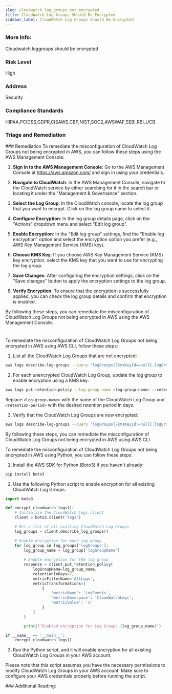 ```yaml
---
slug: cloudwatch_log_groups_not_encrypted
title: CloudWatch Log Groups Should Be Encrypted
sidebar_label: CloudWatch Log Groups Should Be Encrypted
---
```


### More Info:

Cloudwatch loggroups should be encrypted

### Risk Level

High

### Address

Security

### Compliance Standards

HIPAA,PCIDSS,GDPR,CISAWS,CBP,NIST,SOC2,AWSWAF,SEBI,RBI_UCB


### Triage and Remediation
<Tabs>
<Tab title='Remediation'>
### Remediation

<AccordionGroup>
<Accordion title='Using Console' defaultOpen='true'>
To remediate the misconfiguration of CloudWatch Log Groups not being encrypted in AWS, you can follow these steps using the AWS Management Console:

1. **Sign in to the AWS Management Console**: Go to the AWS Management Console at https://aws.amazon.com/ and sign in using your credentials.

2. **Navigate to CloudWatch**: In the AWS Management Console, navigate to the CloudWatch service by either searching for it in the search bar or locating it under the "Management & Governance" section.

3. **Select the Log Group**: In the CloudWatch console, locate the log group that you want to encrypt. Click on the log group name to select it.

4. **Configure Encryption**: In the log group details page, click on the "Actions" dropdown menu and select "Edit log group". 

5. **Enable Encryption**: In the "Edit log group" settings, find the "Enable log encryption" option and select the encryption option you prefer (e.g., AWS Key Management Service (KMS) key). 

6. **Choose KMS Key**: If you choose AWS Key Management Service (KMS) key encryption, select the KMS key that you want to use for encrypting the log group.

7. **Save Changes**: After configuring the encryption settings, click on the "Save changes" button to apply the encryption settings to the log group.

8. **Verify Encryption**: To ensure that the encryption is successfully applied, you can check the log group details and confirm that encryption is enabled.

By following these steps, you can remediate the misconfiguration of CloudWatch Log Groups not being encrypted in AWS using the AWS Management Console.

#
</Accordion>

<Accordion title='Using CLI'>
To remediate the misconfiguration of CloudWatch Log Groups not being encrypted in AWS using AWS CLI, follow these steps:

1. List all the CloudWatch Log Groups that are not encrypted:
```bash
aws logs describe-log-groups --query 'logGroups[?kmsKeyId==null].logGroupName' --output text
```

2. For each unencrypted CloudWatch Log Group, update the log group to enable encryption using a KMS key:
```bash
aws logs put-retention-policy --log-group-name <log-group-name> --retention-in-days <retention-period>
```

Replace `<log-group-name>` with the name of the CloudWatch Log Group and `<retention-period>` with the desired retention period in days.

3. Verify that the CloudWatch Log Groups are now encrypted:
```bash
aws logs describe-log-groups --query 'logGroups[?kmsKeyId!=null].logGroupName' --output text
```

By following these steps, you can remediate the misconfiguration of CloudWatch Log Groups not being encrypted in AWS using AWS CLI.
</Accordion>

<Accordion title='Using Python'>
To remediate the misconfiguration of CloudWatch Log Groups not being encrypted in AWS using Python, you can follow these steps:

1. Install the AWS SDK for Python (Boto3) if you haven't already:
```bash
pip install boto3
```

2. Use the following Python script to enable encryption for all existing CloudWatch Log Groups:

```python
import boto3

def encrypt_cloudwatch_logs():
    # Initialize the CloudWatch Logs client
    client = boto3.client('logs')

    # Get a list of all existing CloudWatch Log Groups
    log_groups = client.describe_log_groups()

    # Enable encryption for each log group
    for log_group in log_groups['logGroups']:
        log_group_name = log_group['logGroupName']
        
        # Enable encryption for the log group
        response = client.put_retention_policy(
            logGroupName=log_group_name,
            retentionInDays=7,
            metricFilterName='AllLogs',
            metricTransformations=[
                {
                    'metricName': 'LogEvents',
                    'metricNamespace': 'CloudWatchLogs',
                    'metricValue': '1'
                }
            ]
        )

        print(f"Enabled encryption for Log Group: {log_group_name}")

if __name__ == '__main__':
    encrypt_cloudwatch_logs()
```

3. Run the Python script, and it will enable encryption for all existing CloudWatch Log Groups in your AWS account.

Please note that this script assumes you have the necessary permissions to modify CloudWatch Log Groups in your AWS account. Make sure to configure your AWS credentials properly before running the script.
</Accordion>

</AccordionGroup>
</Tab>
</Tabs>
### Additional Reading: